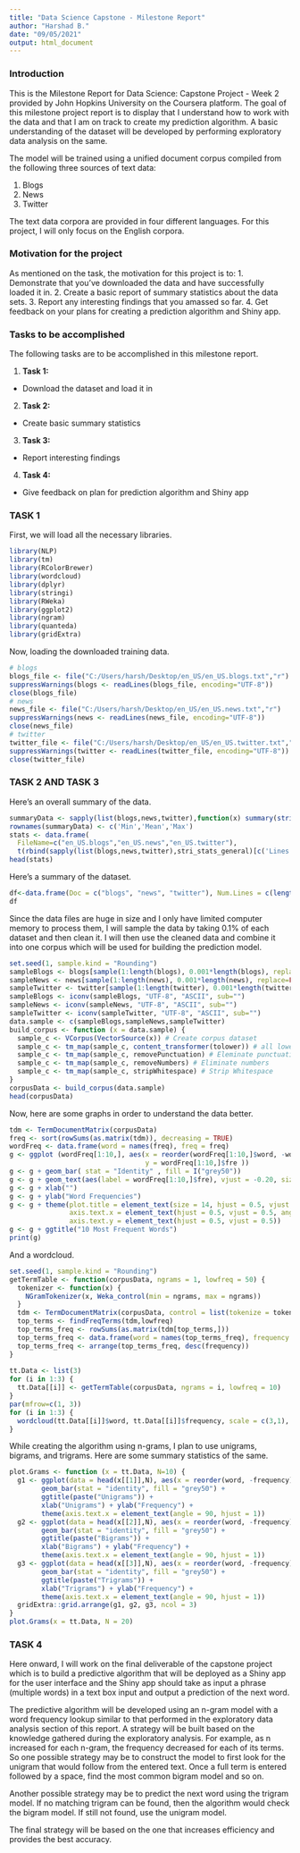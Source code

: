 ```yaml
---
title: "Data Science Capstone - Milestone Report"
author: "Harshad B."
date: "09/05/2021"
output: html_document
---
```


### Introduction

This is the Milestone Report for Data Science: Capstone Project - Week 2 provided by John Hopkins University on the Coursera platform. The goal of this milestone project report is to display that I understand how to work with the data and that I am on track to create my prediction algorithm. A basic understanding of the dataset will be developed by performing exploratory data analysis on the same.

The model will be trained using a unified document corpus compiled from the following three sources of text data:

1. Blogs
2. News
3. Twitter

The text data corpora are provided in four different languages. For this project, I will only focus on the English corpora.

### Motivation for the project

As mentioned on the task,  the motivation for this project is to: 
1. Demonstrate that you've downloaded the data and have successfully loaded it in.
2. Create a basic report of summary statistics about the data sets.
3. Report any interesting findings that you amassed so far.
4. Get feedback on your plans for creating a prediction algorithm and Shiny app. 

### Tasks to be accomplished

The following tasks are to be accomplished in this milestone report.

1. **Task 1:**
  * Download the dataset and load it in
  
2. **Task 2:**
  * Create basic summary statistics
  
3. **Task 3:**
  * Report interesting findings
  
4. **Task 4:**
  * Give feedback on plan for prediction algorithm and Shiny app

### TASK 1

First, we will load all the necessary libraries.

```r
library(NLP)
library(tm)
library(RColorBrewer)
library(wordcloud)
library(dplyr)
library(stringi)
library(RWeka)
library(ggplot2)
library(ngram)
library(quanteda)
library(gridExtra)
```

Now, loading the downloaded training data.

```r
# blogs
blogs_file <- file("C:/Users/harsh/Desktop/en_US/en_US.blogs.txt","r")
suppressWarnings(blogs <- readLines(blogs_file, encoding="UTF-8"))
close(blogs_file)
# news
news_file <- file("C:/Users/harsh/Desktop/en_US/en_US.news.txt","r")
suppressWarnings(news <- readLines(news_file, encoding="UTF-8"))
close(news_file)
# twitter
twitter_file <- file("C:/Users/harsh/Desktop/en_US/en_US.twitter.txt","r")
suppressWarnings(twitter <- readLines(twitter_file, encoding="UTF-8"))
close(twitter_file)
```

### TASK 2 AND TASK 3

Here's an overall summary of the data.

```r
summaryData <- sapply(list(blogs,news,twitter),function(x) summary(stri_count_words(x))[c('Min.','Mean','Max.')])
rownames(summaryData) <- c('Min','Mean','Max')
stats <- data.frame(
  FileName=c("en_US.blogs","en_US.news","en_US.twitter"),      
  t(rbind(sapply(list(blogs,news,twitter),stri_stats_general)[c('Lines','Chars'),],  Words=sapply(list(blogs,news,twitter),stri_stats_latex)['Words',], summaryData)))
head(stats)
```

Here's a summary of the dataset.

```r
df<-data.frame(Doc = c("blogs", "news", "twitter"), Num.Lines = c(length(blogs), length(news), length(twitter)), Num.Words=c(sum(nchar(blogs)), sum(nchar(news)), sum(nchar(twitter))))
df
```

Since the data files are huge in size and I only have limited computer memory to process them, I will sample the data by taking 0.1% of each dataset and then clean it. I will then use the cleaned data and combine it into one corpus which will be used for building the prediction model. 

``` r
set.seed(1, sample.kind = "Rounding")
sampleBlogs <- blogs[sample(1:length(blogs), 0.001*length(blogs), replace=FALSE)]
sampleNews <- news[sample(1:length(news), 0.001*length(news), replace=FALSE)]
sampleTwitter <- twitter[sample(1:length(twitter), 0.001*length(twitter), replace=FALSE)]
sampleBlogs <- iconv(sampleBlogs, "UTF-8", "ASCII", sub="")
sampleNews <- iconv(sampleNews, "UTF-8", "ASCII", sub="")
sampleTwitter <- iconv(sampleTwitter, "UTF-8", "ASCII", sub="")
data.sample <- c(sampleBlogs,sampleNews,sampleTwitter)
build_corpus <- function (x = data.sample) {
  sample_c <- VCorpus(VectorSource(x)) # Create corpus dataset
  sample_c <- tm_map(sample_c, content_transformer(tolower)) # all lowercase
  sample_c <- tm_map(sample_c, removePunctuation) # Eleminate punctuation
  sample_c <- tm_map(sample_c, removeNumbers) # Eliminate numbers
  sample_c <- tm_map(sample_c, stripWhitespace) # Strip Whitespace
}
corpusData <- build_corpus(data.sample)
head(corpusData)
```

Now, here are some graphs in order to understand the data better.

```r
tdm <- TermDocumentMatrix(corpusData)
freq <- sort(rowSums(as.matrix(tdm)), decreasing = TRUE)
wordFreq <- data.frame(word = names(freq), freq = freq)
g <- ggplot (wordFreq[1:10,], aes(x = reorder(wordFreq[1:10,]$word, -wordFreq[1:10,]$fre),
                                  y = wordFreq[1:10,]$fre ))
g <- g + geom_bar( stat = "Identity" , fill = I("grey50"))
g <- g + geom_text(aes(label = wordFreq[1:10,]$fre), vjust = -0.20, size = 3)
g <- g + xlab("")
g <- g + ylab("Word Frequencies")
g <- g + theme(plot.title = element_text(size = 14, hjust = 0.5, vjust = 0.5),
               axis.text.x = element_text(hjust = 0.5, vjust = 0.5, angle = 45),
               axis.text.y = element_text(hjust = 0.5, vjust = 0.5))
g <- g + ggtitle("10 Most Frequent Words")
print(g)
```

And a wordcloud.

```r
set.seed(1, sample.kind = "Rounding")
getTermTable <- function(corpusData, ngrams = 1, lowfreq = 50) {
  tokenizer <- function(x) { 
    NGramTokenizer(x, Weka_control(min = ngrams, max = ngrams)) 
  }
  tdm <- TermDocumentMatrix(corpusData, control = list(tokenize = tokenizer))
  top_terms <- findFreqTerms(tdm,lowfreq)
  top_terms_freq <- rowSums(as.matrix(tdm[top_terms,]))
  top_terms_freq <- data.frame(word = names(top_terms_freq), frequency = top_terms_freq)
  top_terms_freq <- arrange(top_terms_freq, desc(frequency))
}
    
tt.Data <- list(3)
for (i in 1:3) {
  tt.Data[[i]] <- getTermTable(corpusData, ngrams = i, lowfreq = 10)
}
par(mfrow=c(1, 3))
for (i in 1:3) {
  wordcloud(tt.Data[[i]]$word, tt.Data[[i]]$frequency, scale = c(3,1), max.words=100, random.order=FALSE, rot.per=0, fixed.asp = TRUE, use.r.layout = FALSE, colorPallete="Greys")
}

```

While creating the algorithm using n-grams, I plan to use unigrams, bigrams, and trigrams. Here are some summary statistics of the same.

```r
plot.Grams <- function (x = tt.Data, N=10) {
  g1 <- ggplot(data = head(x[[1]],N), aes(x = reorder(word, -frequency), y = frequency)) + 
        geom_bar(stat = "identity", fill = "grey50") + 
        ggtitle(paste("Unigrams")) + 
        xlab("Unigrams") + ylab("Frequency") + 
        theme(axis.text.x = element_text(angle = 90, hjust = 1))
  g2 <- ggplot(data = head(x[[2]],N), aes(x = reorder(word, -frequency), y = frequency)) + 
        geom_bar(stat = "identity", fill = "grey50") + 
        ggtitle(paste("Bigrams")) + 
        xlab("Bigrams") + ylab("Frequency") + 
        theme(axis.text.x = element_text(angle = 90, hjust = 1))
  g3 <- ggplot(data = head(x[[3]],N), aes(x = reorder(word, -frequency), y = frequency)) + 
        geom_bar(stat = "identity", fill = "grey50") + 
        ggtitle(paste("Trigrams")) + 
        xlab("Trigrams") + ylab("Frequency") + 
        theme(axis.text.x = element_text(angle = 90, hjust = 1))
  gridExtra::grid.arrange(g1, g2, g3, ncol = 3)
}
plot.Grams(x = tt.Data, N = 20)
```

### TASK 4

Here onward, I will work on the final deliverable of the capstone project which is to build a predictive algorithm that will be deployed as a Shiny app for the user interface and the Shiny app should take as input a phrase (multiple words) in a text box input and output a prediction of the next word.

The predictive algorithm will be developed using an n-gram model with a word frequency lookup similar to that performed in the exploratory data analysis section of this report. A strategy will be built based on the knowledge gathered during the exploratory analysis. For example, as n increased for each n-gram, the frequency decreased for each of its terms. So one possible strategy may be to construct the model to first look for the unigram that would follow from the entered text. Once a full term is entered followed by a space, find the most common bigram model and so on.

Another possible strategy may be to predict the next word using the trigram model. If no matching trigram can be found, then the algorithm would check the bigram model. If still not found, use the unigram model.

The final strategy will be based on the one that increases efficiency and provides the best accuracy.